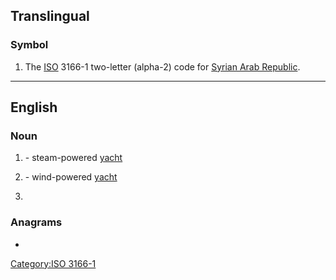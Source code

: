 {{also|sy|Sy|Sỹ|.sy|s'y|sy.}}
==Translingual==

===Symbol===
{{head|mul|symbol}}

# The [[ISO]] 3166-1 two-letter (alpha-2) code for [[Syrian Arab Republic]].

[[Category:ISO 3166-1]]

----

==English==

===Noun===
{{en-noun}}

# {{io|lang=en|[[steam]] [[yacht]]|nodot=1}} - steam-powered [[yacht]]
# {{io|lang=en|[[sailing]] [[yacht]]|nodot=1}} - wind-powered [[yacht]]
# {{io|lang=en|[[school year]]}}

===Anagrams===
* {{anagrams|en|a=sy|Y's|Ys|y's|ys}}